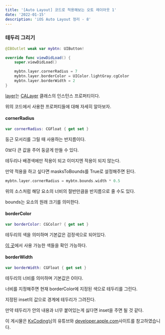 ```yaml
---
title: '[Auto Layout] 코드로 적용해보는 오토 레이아웃 1'
date: '2022-01-15'
description: 'iOS Auto Layout 정리 - 8'
---
```


### 테두리 그리기

```swift
@IBOutlet weak var mybtn: UIButton!

override func viewDidLoad() {
    super.viewDidLoad()

    mybtn.layer.cornerRadius = 7
    mybtn.layer.borderColor = UIColor.lightGray.cgColor
    mybtn.layer.borderWidth = 2
}
```

[layer](https://developer.apple.com/documentation/uikit/uiview/1622436-layer)는 [CALayer](https://developer.apple.com/documentation/quartzcore/calayer) 클래스의 인스턴스 프로퍼티이다.

위의 코드에서 사용한 프로퍼티들에 대해 자세히 알아보자.

#### cornerRadius

```swift
var cornerRadius: CGFloat { get set }
```

둥근 모서리를 그릴 때 사용하는 반지름이다.

0보다 큰 값을 주어 둥글게 만들 수 있다.

테두리나 배경색에만 적용이 되고 이미지엔 적용이 되지 않는다.

만약 적용을 하고 싶다면 masksToBounds를 True로 설정해주면 된다.

```swift
mybtn.layer.cornerRadius = mybtn.bounds.width * 0.5
```

위의 소스처럼 해당 요소의 너비의 절반만큼을 반지름으로 줄 수도 있다.

bounds는 요소의 원래 크기를 의미한다.

#### borderColor

```swift
var borderColor: CGColor? { get set }
```

테두리의 색을 의미하며 기본값은 검정색으로 되어있다.

[이 곳](https://developer.apple.com/documentation/uikit/uicolor/standard_colors)에서 사용 가능한 색들을 확인 가능하다.

#### borderWidth

```swift
var borderWidth: CGFloat { get set }
```

테두리의 너비를 의미하며 기본값은 0이다.

너비를 지정해주면 현재 borderColor에 지정된 색으로 테두리를 그린다.

지정된 inset의 값으로 경계에 테두리가 그려진다.

만약 테두리가 안의 내용과 너무 붙어있는게 싫다면 inset을 주면 될 것 같다.

<Callout type="info">

이 게시물은 [KxCoding](https://www.youtube.com/watch?v=673jZ19WK58)님의 유튜브와 [developer.apple.com](developer.apple.com)사이트를 참고하였습니다.

</Callout>
